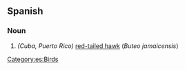==Spanish==

===Noun===
{{es-noun-m}}

#''(Cuba, Puerto Rico)'' [[w:red-tailed hawk|red-tailed hawk]] (''Buteo jamaicensis'')

[[Category:es:Birds]]
